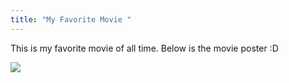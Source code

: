 ```yaml
---
title: "My Favorite Movie "
---
```



This is my favorite movie of all time. Below is the movie poster :D \


<img src = movie.jpg>
